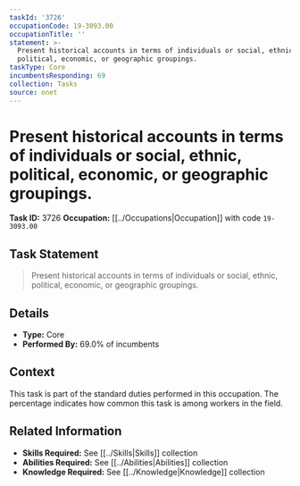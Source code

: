 ```yaml
---
taskId: '3726'
occupationCode: 19-3093.00
occupationTitle: ''
statement: >-
  Present historical accounts in terms of individuals or social, ethnic,
  political, economic, or geographic groupings.
taskType: Core
incumbentsResponding: 69
collection: Tasks
source: onet
---
```

# Present historical accounts in terms of individuals or social, ethnic, political, economic, or geographic groupings.

**Task ID:** 3726
**Occupation:** [[../Occupations|Occupation]] with code `19-3093.00`

## Task Statement

> Present historical accounts in terms of individuals or social, ethnic, political, economic, or geographic groupings.

## Details

- **Type:** Core
- **Performed By:** 69.0% of incumbents

## Context

This task is part of the standard duties performed in this occupation. The percentage indicates how common this task is among workers in the field.

## Related Information

- **Skills Required:** See [[../Skills|Skills]] collection
- **Abilities Required:** See [[../Abilities|Abilities]] collection
- **Knowledge Required:** See [[../Knowledge|Knowledge]] collection
